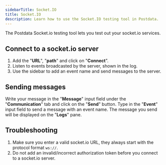 ```yaml
---
sidebarTitle: Socket.IO
title: Socket.IO
description: Learn how to use the Socket.IO testing tool in Postdata.
---
```


The Postdata Socket.io testing tool lets you test out your socket.io services.

## Connect to a socket.io server

1. Add the "**URL**", "**path**" and click on "**Connect**".
2. Listen to events broadcasted by the server, shown in the log.
3. Use the sidebar to add an event name and send messages to the server.

## Sending messages

Write your message in the "**Message**" input field under the "**Communication**" tab and click on the "**Send**" button. Type in the "**Event**" input field to send a message with an event name. The message you send will be displayed on the "**Logs**" pane.

## Troubleshooting

1. Make sure you enter a valid socket.io URL, they always start with the protocol format `ws://`.
2. Do not add an invalid/incorrect authorization token before you connect to a socket.io server.
